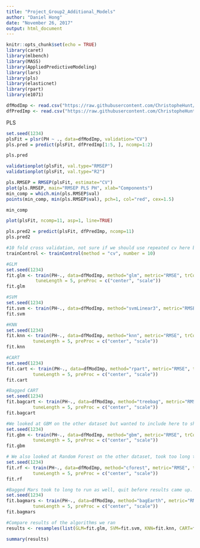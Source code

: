 ---
title: "Project_Group2_Additional_Models"
author: "Daniel Hong"
date: "November 26, 2017"
output: html_document
---

```{r setup, include=FALSE}
knitr::opts_chunk$set(echo = TRUE)
library(caret)
library(mlbench)
library(MASS)
library(AppliedPredictiveModeling)
library(lars)
library(pls)
library(elasticnet)
library(rpart)
library(e1071)
```

```{r cache=TRUE}
dfModImp <- read.csv("https://raw.githubusercontent.com/ChristopheHunt/CUNY-DATA624/master/data/TrainImputeData.csv")
dfPredImp <- read.csv("https://raw.githubusercontent.com/ChristopheHunt/CUNY-DATA624/master/data/PredictImputeData.csv")
```

PLS
```{r cache=TRUE}
set.seed(1234)
plsFit = plsr(PH ~ ., data=dfModImp, validation="CV")
pls.pred = predict(plsFit, dfPredImp[1:5, ], ncomp=1:2)

pls.pred

validationplot(plsFit, val.type="RMSEP")
validationplot(plsFit, val.type="R2")

pls.RMSEP = RMSEP(plsFit, estimate="CV")
plot(pls.RMSEP, main="RMSEP PLS PH", xlab="Components")
min_comp = which.min(pls.RMSEP$val)
points(min_comp, min(pls.RMSEP$val), pch=1, col="red", cex=1.5)

min_comp

plot(plsFit, ncomp=11, asp=1, line=TRUE)

pls.pred2 = predict(plsFit, dfPredImp, ncomp=11)
pls.pred2
```

```{r}
#10 fold cross validation, not sure if we should use repeated cv here but part of stackoverlow post: Repeating a crossvalidation with exactly the same splitting will yield exactly the same result for every repetition
trainControl <- trainControl(method = "cv", number = 10)

#GLM
set.seed(1234)
fit.glm <- train(PH~., data=dfModImp, method="glm", metric="RMSE", trControl=trainControl,
           tuneLength = 5, preProc = c("center", "scale"))
fit.glm

#SVM
set.seed(1234)
fit.svm <- train(PH~., data=dfModImp, method="svmLinear3", metric="RMSE", trControl=trainControl,                               tuneLength = 5, svr_eps = .1, preProc = c("center", "scale"))
fit.svm

#KNN
set.seed(1234)
fit.knn <- train(PH~., data=dfModImp, method="knn", metric="RMSE", trControl=trainControl,
          tuneLength = 5, preProc = c("center", "scale"))
fit.knn

#CART
set.seed(1234)
fit.cart <- train(PH~., data=dfModImp, method="rpart", metric="RMSE", trControl=trainControl,
          tuneLength = 5, preProc = c("center", "scale"))
fit.cart

#Bagged CART
set.seed(1234)
fit.bagcart <- train(PH~., data=dfModImp, method="treebag", metric="RMSE", trControl=trainControl,
          tuneLength = 5, preProc = c("center", "scale"))
fit.bagcart

#We looked at GBM on the other dataset but wanted to include here to show the comparison
set.seed(1234)
fit.gbm <- train(PH~., data=dfModImp, method="gbm", metric="RMSE", trControl=trainControl,
          tuneLength = 5, preProc = c("center", "scale"))
fit.gbm

# We also looked at Random Forest on the other dataset, took too long to run here, quit iteration
set.seed(1234)
fit.rf <- train(PH~., data=dfModImp, method="cforest", metric="RMSE", trControl=trainControl,
          tuneLength = 5, preProc = c("center", "scale"))
fit.rf

#Bagged Mars took to long to run as well, quit before results came up.
set.seed(1234)
fit.bagmars <- train(PH~., data=dfModImp, method="bagEarth", metric="RMSE", trControl=trainControl,
          tuneLength = 5, preProc = c("center", "scale"))
fit.bagmars

#Compare results of the algorithms we ran
results <- resamples(list(GLM=fit.glm, SVM=fit.svm, KNN=fit.knn, CART=fit.cart, BaggedCart=fit.bagcart, GBM=fit.gbm))

summary(results)
```